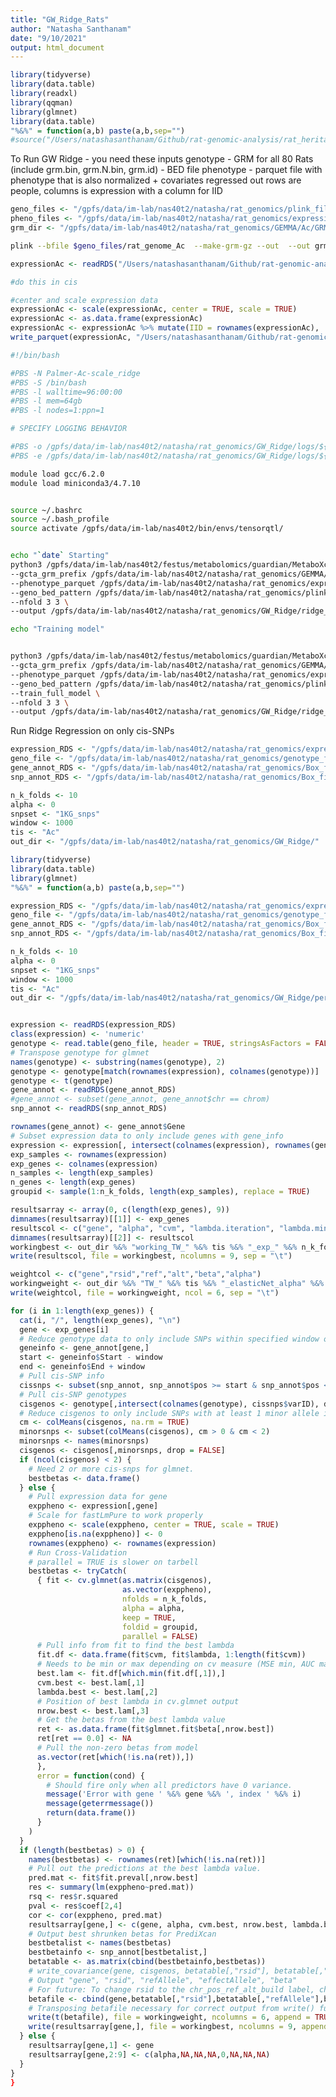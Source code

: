 ```yaml
---
title: "GW_Ridge_Rats"
author: "Natasha Santhanam"
date: "9/10/2021"
output: html_document
---
```


```r
library(tidyverse)
library(data.table)
library(readxl)
library(qqman)
library(glmnet)
library(data.table)
"%&%" = function(a,b) paste(a,b,sep="")
#source("/Users/natashasanthanam/Github/rat-genomic-analysis/rat_heritability_analysis.Rmd")
```
To Run GW Ridge - you need these inputs
genotype - GRM for all 80 Rats (include grm.bin, grm.N.bin, grm.id)
         - BED file 
phenotype - parquet file with phenotype that is also normalized + covariates regressed out
  rows are people, columns is expression with a column for IID

```r
geno_files <- "/gpfs/data/im-lab/nas40t2/natasha/rat_genomics/plink_files/"
pheno_files <- "/gpfs/data/im-lab/nas40t2/natasha/rat_genomics/expression/"
grm_dir <- "/gpfs/data/im-lab/nas40t2/natasha/rat_genomics/GEMMA/Ac/GRMs/"
```

```bash
plink --bfile $geno_files/rat_genome_Ac  --make-grm-gz --out  --out grm_dir/rat_Palmer_Ac_grm
```

```r
expressionAc <- readRDS("/Users/natashasanthanam/Github/rat-genomic-analysis/data/Ac_expression_transformed.RDS")

#do this in cis

#center and scale expression data
expressionAc <- scale(expressionAc, center = TRUE, scale = TRUE)
expressionAc <- as.data.frame(expressionAc)
expressionAc <- expressionAc %>% mutate(IID = rownames(expressionAc), .before = "ENSRNOG00000000007")
write_parquet(expressionAc, "/Users/natashasanthanam/Github/rat-genomic-analysis/data/rat_Palmer_Ac_normalized.parquet")
```

```bash
#!/bin/bash

#PBS -N Palmer-Ac-scale_ridge
#PBS -S /bin/bash
#PBS -l walltime=96:00:00
#PBS -l mem=64gb
#PBS -l nodes=1:ppn=1

# SPECIFY LOGGING BEHAVIOR

#PBS -o /gpfs/data/im-lab/nas40t2/natasha/rat_genomics/GW_Ridge/logs/${PBS_JOBNAME}.${PBS_JOBID}.log
#PBS -e /gpfs/data/im-lab/nas40t2/natasha/rat_genomics/GW_Ridge/logs/${PBS_JOBNAME}.${PBS_JOBID}.err

module load gcc/6.2.0 
module load miniconda3/4.7.10


source ~/.bashrc
source ~/.bash_profile
source activate /gpfs/data/im-lab/nas40t2/bin/envs/tensorqtl/


echo "`date` Starting"
python3 /gpfs/data/im-lab/nas40t2/festus/metabolomics/guardian/MetaboXcan/scripts/gw_ridge/run_gw_ridge.py \
--gcta_grm_prefix /gpfs/data/im-lab/nas40t2/natasha/rat_genomics/GEMMA/Ac/GRMs/rat_Palmer_Ac_grm \
--phenotype_parquet /gpfs/data/im-lab/nas40t2/natasha/rat_genomics/expression/rat_Palmer_Ac_normalized.parquet \
--geno_bed_pattern /gpfs/data/im-lab/nas40t2/natasha/rat_genomics/plink_files/rat_genome_Ac.bed \
--nfold 3 3 \
--output /gpfs/data/im-lab/nas40t2/natasha/rat_genomics/GW_Ridge/ridge_cv_perf-Palmer_Ac_rat-scale.tsv.gz

echo "Training model"


python3 /gpfs/data/im-lab/nas40t2/festus/metabolomics/guardian/MetaboXcan/scripts/gw_ridge/run_gw_ridge.py \
--gcta_grm_prefix /gpfs/data/im-lab/nas40t2/natasha/rat_genomics/GEMMA/Ac/GRMs/rat_Palmer_Ac_grm \
--phenotype_parquet /gpfs/data/im-lab/nas40t2/natasha/rat_genomics/expression/rat_Palmer_Ac_normalized.parquet \
--geno_bed_pattern /gpfs/data/im-lab/nas40t2/natasha/rat_genomics/plink_files/rat_genome_Ac.bed \
--train_full_model \
--nfold 3 3 \
--output /gpfs/data/im-lab/nas40t2/natasha/rat_genomics/GW_Ridge/ridge_model_weights-Palmer_Ac_rat-scale.tsv.gz
```

Run Ridge Regression on only cis-SNPs
```r
expression_RDS <- "/gpfs/data/im-lab/nas40t2/natasha/rat_genomics/expression/Ac_expression_transformed.RDS"
geno_file <- "/gpfs/data/im-lab/nas40t2/natasha/rat_genomics/genotype_files/genotype.txt"
gene_annot_RDS <- "/gpfs/data/im-lab/nas40t2/natasha/rat_genomics/Box_files/gtf.RDS"
snp_annot_RDS <- "/gpfs/data/im-lab/nas40t2/natasha/rat_genomics/Box_files/phyMap.RDS"

n_k_folds <- 10
alpha <- 0
snpset <- "1KG_snps"
window <- 1000
tis <- "Ac"
out_dir <- "/gpfs/data/im-lab/nas40t2/natasha/rat_genomics/GW_Ridge/"
```


```r
library(tidyverse)
library(data.table)
library(glmnet)
"%&%" = function(a,b) paste(a,b,sep="")

expression_RDS <- "/gpfs/data/im-lab/nas40t2/natasha/rat_genomics/expression/Ac_expression_transformed.RDS"
geno_file <- "/gpfs/data/im-lab/nas40t2/natasha/rat_genomics/genotype_files/genotype.txt"
gene_annot_RDS <- "/gpfs/data/im-lab/nas40t2/natasha/rat_genomics/Box_files/gtf.RDS"
snp_annot_RDS <- "/gpfs/data/im-lab/nas40t2/natasha/rat_genomics/Box_files/phyMap.RDS"

n_k_folds <- 10
alpha <- 0
snpset <- "1KG_snps"
window <- 1000
tis <- "Ac"
out_dir <- "/gpfs/data/im-lab/nas40t2/natasha/rat_genomics/GW_Ridge/perf/"


expression <- readRDS(expression_RDS)
class(expression) <- 'numeric'
genotype <- read.table(geno_file, header = TRUE, stringsAsFactors = FALSE)
# Transpose genotype for glmnet
names(genotype) <- substring(names(genotype), 2)
genotype <- genotype[match(rownames(expression), colnames(genotype))]
genotype <- t(genotype)
gene_annot <- readRDS(gene_annot_RDS)
#gene_annot <- subset(gene_annot, gene_annot$chr == chrom)
snp_annot <- readRDS(snp_annot_RDS)

rownames(gene_annot) <- gene_annot$Gene
# Subset expression data to only include genes with gene_info
expression <- expression[, intersect(colnames(expression), rownames(gene_annot))]
exp_samples <- rownames(expression)
exp_genes <- colnames(expression)
n_samples <- length(exp_samples)
n_genes <- length(exp_genes)
groupid <- sample(1:n_k_folds, length(exp_samples), replace = TRUE)

resultsarray <- array(0, c(length(exp_genes), 9))
dimnames(resultsarray)[[1]] <- exp_genes
resultscol <- c("gene", "alpha", "cvm", "lambda.iteration", "lambda.min", "n.snps", "R2", "pval", "cor")
dimnames(resultsarray)[[2]] <- resultscol
workingbest <- out_dir %&% "working_TW_" %&% tis %&% "_exp_" %&% n_k_folds %&% "-foldCV_elasticNet_alpha" %&% alpha %&% "_" %&% snpset  %&% ".txt"
write(resultscol, file = workingbest, ncolumns = 9, sep = "\t")

weightcol <- c("gene","rsid","ref","alt","beta","alpha")
workingweight <- out_dir %&% "TW_" %&% tis %&% "_elasticNet_alpha" %&% alpha %&% "_" %&% snpset %&% "_weights" %&% ".txt"
write(weightcol, file = workingweight, ncol = 6, sep = "\t")

for (i in 1:length(exp_genes)) {
  cat(i, "/", length(exp_genes), "\n")
  gene <- exp_genes[i]
  # Reduce genotype data to only include SNPs within specified window of gene.
  geneinfo <- gene_annot[gene,]
  start <- geneinfo$Start - window
  end <- geneinfo$End + window
  # Pull cis-SNP info
  cissnps <- subset(snp_annot, snp_annot$pos >= start & snp_annot$pos <= end)
  # Pull cis-SNP genotypes
  cisgenos <- genotype[,intersect(colnames(genotype), cissnps$varID), drop = FALSE]
  # Reduce cisgenos to only include SNPs with at least 1 minor allele in dataset
  cm <- colMeans(cisgenos, na.rm = TRUE)
  minorsnps <- subset(colMeans(cisgenos), cm > 0 & cm < 2)
  minorsnps <- names(minorsnps)
  cisgenos <- cisgenos[,minorsnps, drop = FALSE]
  if (ncol(cisgenos) < 2) {
    # Need 2 or more cis-snps for glmnet.
    bestbetas <- data.frame()
  } else {
    # Pull expression data for gene
    exppheno <- expression[,gene]
    # Scale for fastLmPure to work properly
    exppheno <- scale(exppheno, center = TRUE, scale = TRUE)
    exppheno[is.na(exppheno)] <- 0
    rownames(exppheno) <- rownames(expression)
    # Run Cross-Validation
    # parallel = TRUE is slower on tarbell
    bestbetas <- tryCatch(
      { fit <- cv.glmnet(as.matrix(cisgenos),
                         as.vector(exppheno),
                         nfolds = n_k_folds,
                         alpha = alpha,
                         keep = TRUE,
                         foldid = groupid,
                         parallel = FALSE)
      # Pull info from fit to find the best lambda
      fit.df <- data.frame(fit$cvm, fit$lambda, 1:length(fit$cvm))
      # Needs to be min or max depending on cv measure (MSE min, AUC max, ...)
      best.lam <- fit.df[which.min(fit.df[,1]),]
      cvm.best <- best.lam[,1]
      lambda.best <- best.lam[,2]
      # Position of best lambda in cv.glmnet output
      nrow.best <- best.lam[,3]
      # Get the betas from the best lambda value
      ret <- as.data.frame(fit$glmnet.fit$beta[,nrow.best])
      ret[ret == 0.0] <- NA
      # Pull the non-zero betas from model
      as.vector(ret[which(!is.na(ret)),])
      },
      error = function(cond) {
        # Should fire only when all predictors have 0 variance.
        message('Error with gene ' %&% gene %&% ', index ' %&% i)
        message(geterrmessage())
        return(data.frame())
      }
    )
  }
  if (length(bestbetas) > 0) {
    names(bestbetas) <- rownames(ret)[which(!is.na(ret))]
    # Pull out the predictions at the best lambda value.
    pred.mat <- fit$fit.preval[,nrow.best]
    res <- summary(lm(exppheno~pred.mat))
    rsq <- res$r.squared
    pval <- res$coef[2,4]
    cor <- cor(exppheno, pred.mat)
    resultsarray[gene,] <- c(gene, alpha, cvm.best, nrow.best, lambda.best, length(bestbetas), rsq, pval, cor)
    # Output best shrunken betas for PrediXcan
    bestbetalist <- names(bestbetas)
    bestbetainfo <- snp_annot[bestbetalist,]
    betatable <- as.matrix(cbind(bestbetainfo,bestbetas))
    # write_covariance(gene, cisgenos, betatable[,"rsid"], betatable[,"varID"], covariance_out)
    # Output "gene", "rsid", "refAllele", "effectAllele", "beta"
    # For future: To change rsid to the chr_pos_ref_alt_build label, change "rsid" below to "varID".
    betafile <- cbind(gene,betatable[,"rsid"],betatable[,"refAllele"],betatable[,"effectAllele"],betatable[,"bestbetas"], alpha)
    # Transposing betafile necessary for correct output from write() function
    write(t(betafile), file = workingweight, ncolumns = 6, append = TRUE, sep = "\t")
    write(resultsarray[gene,], file = workingbest, ncolumns = 9, append = TRUE, sep = "\t")
  } else {
    resultsarray[gene,1] <- gene
    resultsarray[gene,2:9] <- c(alpha,NA,NA,NA,0,NA,NA,NA)
  }
}
}
```




 
